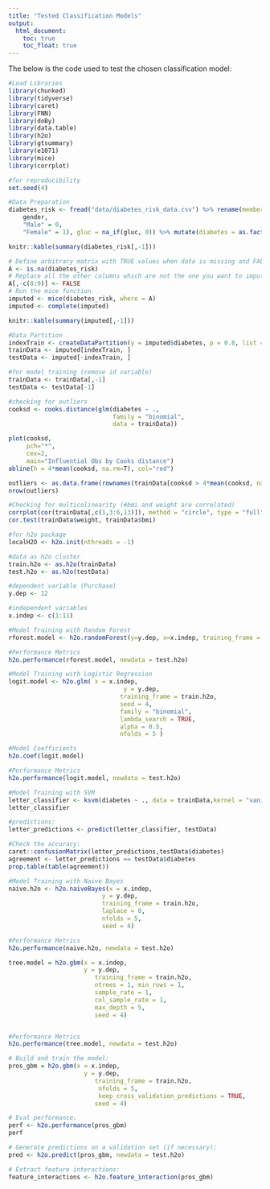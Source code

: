 ```yaml
---
title: "Tested Classification Models"
output: 
  html_document:
    toc: true
    toc_float: true
---
```


The below is the code used to test the chosen classification model:

```r
#Load Libraries
library(chunked)
library(tidyverse)
library(caret)
library(FNN)
library(doBy)
library(data.table)
library(h2o)
library(gtsummary)
library(e1071)
library(mice)
library(corrplot)

#for reproducibility
set.seed(4)
```

```r
#Data Preparation
diabetes_risk <- fread("data/diabetes_risk_data.csv") %>% rename(member_id = 1) %>% mutate(gender = recode(
    gender,
    "Male" = 0,
    "Female" = 1), gluc = na_if(gluc, 0)) %>% mutate(diabetes = as.factor(diabetes), gender = as.factor(gender), cholesterol = as.factor(cholesterol), gluc = as.factor(gluc), smoke = as.factor(smoke), active = as.factor(active), alco = as.factor(alco), age = as.integer(age/365), height = height/2.54, weight = weight*2.20462)

knitr::kable(summary(diabetes_risk[,-1]))

# Define arbitrary matrix with TRUE values when data is missing and FALSE otherwise
A <- is.na(diabetes_risk)
# Replace all the other columns which are not the one you want to impute (let say column 2)
A[,-c(8:9)] <- FALSE 
# Run the mice function
imputed <- mice(diabetes_risk, where = A)
imputed <- complete(imputed)

knitr::kable(summary(imputed[,-1]))

#Data Partition
indexTrain <- createDataPartition(y = imputed$diabetes, p = 0.8, list = FALSE)
trainData <- imputed[indexTrain, ]
testData <- imputed[-indexTrain, ]

#for model training (remove id variable)
trainData <- trainData[,-1]
testData <- testData[-1]

#checking for outliers 
cooksd <- cooks.distance(glm(diabetes ~ ., 
                             family = "binomial", 
                             data = trainData))

plot(cooksd, 
     pch="*", 
     cex=2, 
     main="Influential Obs by Cooks distance")  
abline(h = 4*mean(cooksd, na.rm=T), col="red")

outliers <- as.data.frame(rownames(trainData[cooksd > 4*mean(cooksd, na.rm=T), ]))
nrow(outliers)

#Checking for multicolinearity (#bmi and weight are correlated)
corrplot(cor(trainData[,c(1,3:6,13)]), method = "circle", type = "full")
cor.test(trainData$weight, trainData$bmi)
```

```r
#for h2o package
localH2O <- h2o.init(nthreads = -1)

#data as h2o cluster
train.h2o <- as.h2o(trainData)
test.h2o <- as.h2o(testData)

#dependent variable (Purchase)
y.dep <- 12

#independent variables 
x.indep <- c(1:11)
```



```r
#Model Training with Random Forest
rforest.model <- h2o.randomForest(y=y.dep, x=x.indep, training_frame = train.h2o, ntrees = 1000, mtries = 3, max_depth = 4, seed = 4)

#Performance Metrics
h2o.performance(rforest.model, newdata = test.h2o)
```

```r
#Model Training with Logistic Regression
logit.model <- h2o.glm( x = x.indep,
                                y = y.dep, 
                               training_frame = train.h2o, 
                               seed = 4,
                               family = "binomial",
                               lambda_search = TRUE,
                               alpha = 0.5, 
                               nfolds = 5 )

#Model Coefficients
h2o.coef(logit.model)

#Performance Metrics
h2o.performance(logit.model, newdata = test.h2o)
```

```r
#Model Training with SVM
letter_classifier <- ksvm(diabetes ~ ., data = trainData,kernel = "vanilladot")
letter_classifier

#predictions:
letter_predictions <- predict(letter_classifier, testData)

#Check the accuracy:
caret::confusionMatrix(letter_predictions,testData$diabetes)
agreement <- letter_predictions == testData$diabetes
prop.table(table(agreement))
```

```r
#Model Training with Naive Bayes
naive.h2o <- h2o.naiveBayes(x = x.indep,
                          y = y.dep,
                          training_frame = train.h2o,
                          laplace = 0,
                          nfolds = 5,
                          seed = 4)

#Performance Metrics
h2o.performance(naive.h2o, newdata = test.h2o)
```

```r
tree.model = h2o.gbm(x = x.indep, 
                     y = y.dep, 
                        training_frame = train.h2o,
                        ntrees = 1, min_rows = 1, 
                        sample_rate = 1,            
                        col_sample_rate = 1,
                        max_depth = 5,
                        seed = 4)


#Performance Metrics
h2o.performance(tree.model, newdata = test.h2o)
```

```r
# Build and train the model:
pros_gbm = h2o.gbm(x = x.indep, 
                     y = y.dep, 
                        training_frame = train.h2o,
                         nfolds = 5,
                         keep_cross_validation_predictions = TRUE,
                        seed = 4)

# Eval performance:
perf <- h2o.performance(pros_gbm)
perf

# Generate predictions on a validation set (if necessary):
pred <- h2o.predict(pros_gbm, newdata = test.h2o)

# Extract feature interactions:
feature_interactions <- h2o.feature_interaction(pros_gbm)
```